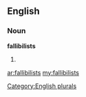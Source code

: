 ==English==

===Noun===
'''fallibilists'''

# {{plural of|[[fallibilist]]}}

[[Category:English plurals]]

[[ar:fallibilists]]
[[my:fallibilists]]
